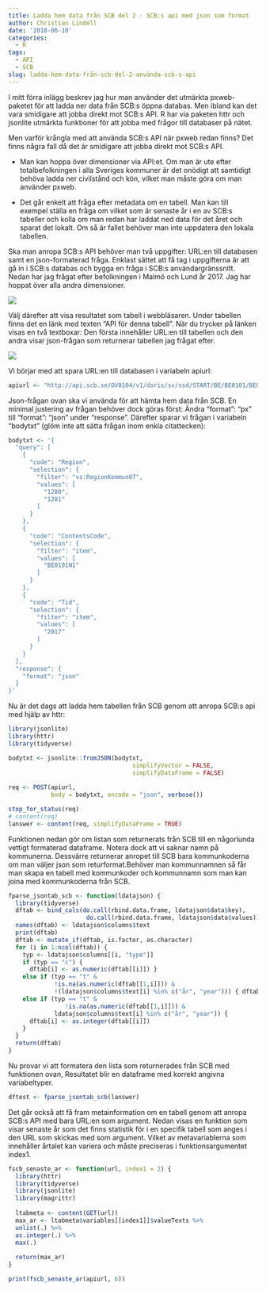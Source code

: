 ```yaml
---
title: Ladda hem data från SCB del 2 - SCB:s api med json som format
author: Christian Lindell
date: '2018-06-10'
categories:
  - R
tags:
  - API
  - SCB
slug: ladda-hem-data-från-scb-del-2-använda-scb-s-api
---
```


  
I mitt förra inlägg beskrev jag hur man använder det utmärkta pxweb-paketet för att ladda ner data från SCB:s öppna databas. Men ibland kan det vara smidigare att jobba direkt mot SCB:s API. R har via paketen httr och jsonlite utmärkta funktioner för att jobba med frågor till databaser på nätet.

Men varför krångla med att använda SCB:s API när pxweb redan finns? Det finns några fall då det är smidigare att jobba direkt mot SCB:s API.

* Man kan hoppa över dimensioner via API:et. Om man är ute efter totalbefolkningen i alla Sveriges kommuner är det onödigt att samtidigt behöva ladda ner civilstånd och kön, vilket man måste göra om man använder pxweb.

* Det går enkelt att fråga efter metadata om en tabell. Man kan till exempel ställa en fråga om vilket som är senaste år i en av SCB:s tabeller och kolla om man redan har laddat ned data för det året och sparat det lokalt. Om så är fallet behöver man inte uppdatera den lokala tabellen.

Ska man anropa SCB:s API behöver man två uppgifter: URL:en till databasen samt en json-formaterad fråga. Enklast sättet att få tag i uppgifterna är att gå in i SCB:s databas och bygga en fråga i SCB:s användargränssnitt. Nedan har jag frågat efter befolkningen i Malmö och Lund år 2017. Jag har hoppat över alla andra dimensioner.

![](/post/Statistikdatabasen.png)

 Välj därefter att visa resultatet som tabell i webbläsaren. Under tabellen finns det en länk med texten "API för denna tabell". När du trycker på länken visas en två textboxar: Den första innehåller URL:en till tabellen och den andra visar json-frågan som returnerar tabellen jag frågat efter.
 
![](/post/Statistikdatabasen_tabell.png)
 
 

Vi börjar med att spara URL:en till databasen i variabeln apiurl:

```r
apiurl <- "http://api.scb.se/OV0104/v1/doris/sv/ssd/START/BE/BE0101/BE0101A/BefolkningNy"
```


Json-frågan ovan ska vi använda för att hämta hem data från SCB. En minimal justering av frågan behöver dock göras först: Ändra "format": "px" till "format": "json" under "response". Därefter sparar vi frågan i variabeln "bodytxt" (glöm inte att sätta frågan inom enkla citattecken):

```r

bodytxt <- '{
  "query": [
    {
      "code": "Region",
      "selection": {
        "filter": "vs:RegionKommun07",
        "values": [
          "1280",
          "1281"
        ]
      }
    },
    {
      "code": "ContentsCode",
      "selection": {
        "filter": "item",
        "values": [
          "BE0101N1"
        ]
      }
    },
    {
      "code": "Tid",
      "selection": {
        "filter": "item",
        "values": [
          "2017"
        ]
      }
    }
  ],
  "response": {
    "format": "json"
  }
}'

```


Nu är det dags att ladda hem tabellen från SCB genom att anropa SCB:s api med hjälp av httr:

```r
library(jsonlite)
library(httr)
library(tidyverse)

bodytxt <- jsonlite::fromJSON(bodytxt, 
                                   simplifyVector = FALSE,
                                   simplifyDataFrame = FALSE)
  
req <- POST(apiurl,
            body = bodytxt, encode = "json", verbose())

stop_for_status(req)
# content(req)
lanswer <- content(req, simplifyDataFrame = TRUE)

```

Funktionen nedan gör om listan som returnerats från SCB till en någorlunda vettigt formaterad dataframe. Notera dock att vi saknar namn på kommunerna. Dessvärre returnerar anropet till SCB bara kommunkoderna om man väljer json som returformat.Behöver man kommunnamnen så får man skapa en tabell med kommunkoder och kommunnamn som man kan joina med kommunkoderna från SCB.


```r
fparse_jsontab_scb <- function(ldatajson) {
  library(tidyverse)
  dftab <- bind_cols(do.call(rbind.data.frame, ldatajson$data$key), 
                      do.call(rbind.data.frame, ldatajson$data$values))
  names(dftab) <- ldatajson$columns$text
  print(dftab)
  dftab <- mutate_if(dftab, is.factor, as.character)
  for (i in 1:ncol(dftab)) {
    typ <- ldatajson$columns[[i, "type"]]
    if (typ == "c") {
      dftab[i] <- as.numeric(dftab[[i]]) }
    else if (typ == "t" &
             !is.na(as.numeric(dftab[[1,i]])) &
             !(ldatajson$columns$text[i] %in% c("år", "year"))) { dftab[i] <- as.numeric(dftab[[i]]) } 
    else if (typ == "t" &
                !is.na(as.numeric(dftab[[1,i]])) &
             ldatajson$columns$text[i] %in% c("år", "year")) {
      dftab[i] <- as.integer(dftab[[i]])
    }
  }
  return(dftab)
} 
```


Nu provar vi att formatera den lista som returnerades från SCB med funktionen ovan, Resultatet blir en dataframe med korrekt angivna variabeltyper.


```r
dftest <- fparse_jsontab_scb(lanswer)
```


Det går också att få fram metainformation om en tabell genom att anropa SCB:s API med bara URL:en som argument. Nedan visas en funktion som visar senaste år som det finns statistik för i en specifik tabell som anges i den URL som skickas med som argument. Vilket av metavariablerna som innehåller årtalet kan variera och måste preciseras i funktionsargumentet index1.

```r
fscb_senaste_ar <- function(url, index1 = 2) {
  library(httr)
  library(tidyverse)
  library(jsonlite)
  library(magrittr)
  
  ltabmeta <- content(GET(url))
  max_ar <- ltabmeta$variables[[index1]]$valueTexts %>%
  unlist(.) %>%
  as.integer(.) %>%
  max(.)
  
  return(max_ar)
}
```

```r
print(fscb_senaste_ar(apiurl, 6))
```
  
  
